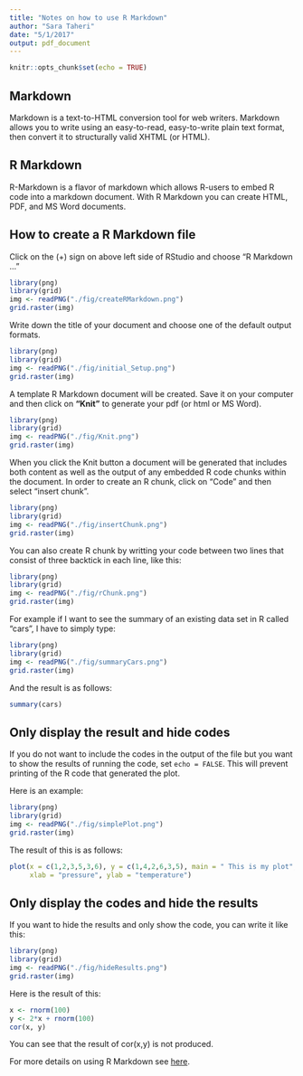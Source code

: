 ```yaml
---
title: "Notes on how to use R Markdown"
author: "Sara Taheri"
date: "5/1/2017"
output: pdf_document
---
```


```r
knitr::opts_chunk$set(echo = TRUE)
```
## Markdown

Markdown is a text-to-HTML conversion tool for web writers. Markdown allows you to write using an easy-to-read, easy-to-write plain text format, then convert it to structurally valid XHTML (or HTML)\footnote{from : http://daringfireball.net/projects/markdown/}.

## R Markdown

R-Markdown is a flavor of markdown which allows R-users to embed R code into a markdown document\footnote{https://www.r-bloggers.com/r-markdown-and-knitr-tutorial-part-1/}. With R Markdown you can  create HTML, PDF, and MS Word documents.

## How to create a R Markdown file

Click on the (+) sign on above left side of RStudio and choose "R Markdown ..."

```r
library(png)
library(grid)
img <- readPNG("./fig/createRMarkdown.png")
grid.raster(img)
```

Write down the title of your document and choose one of the default output formats.

```r
library(png)
library(grid)
img <- readPNG("./fig/initial_Setup.png")
grid.raster(img)
```

A template R Markdown document will be created. Save it on your computer and then click on **"Knit"** to generate your pdf (or html or MS Word). 

```r
library(png)
library(grid)
img <- readPNG("./fig/Knit.png")
grid.raster(img)
```

When you click the Knit button a document will be generated that includes both content as well as the output of any embedded R code chunks within the document. In order to create an R chunk, click on "Code" and then select "insert chunk".

```r
library(png)
library(grid)
img <- readPNG("./fig/insertChunk.png")
grid.raster(img)
```

You can also create R chunk by writting your code between two lines that consist of three backtick in each line, like this: 

```r
library(png)
library(grid)
img <- readPNG("./fig/rChunk.png")
grid.raster(img)
```

For example if I want to see the summary of an existing data set in R called "cars", I have to simply type:

```r
library(png)
library(grid)
img <- readPNG("./fig/summaryCars.png")
grid.raster(img)
```

And the result is as follows:

```r
summary(cars)
```

## Only display the result and hide codes

If you do not want to include the codes in the output of the file but you want to show the results of running the code, set `echo = FALSE`. This will prevent printing of the R code that generated the plot. 

Here is an example:

```r
library(png)
library(grid)
img <- readPNG("./fig/simplePlot.png")
grid.raster(img)
```

The result of this is as follows:

```r
plot(x = c(1,2,3,5,3,6), y = c(1,4,2,6,3,5), main = " This is my plot",
     xlab = "pressure", ylab = "temperature")
```

## Only display the codes and hide the results

If you want to hide the results and only show the code, you can write it like this:

```r
library(png)
library(grid)
img <- readPNG("./fig/hideResults.png")
grid.raster(img)
```

Here is the result of this:

```r
x <- rnorm(100)
y <- 2*x + rnorm(100)
cor(x, y)
```

You can see that the result of cor(x,y) is not produced.

For more details on using R Markdown see [here](http://rmarkdown.rstudio.com).